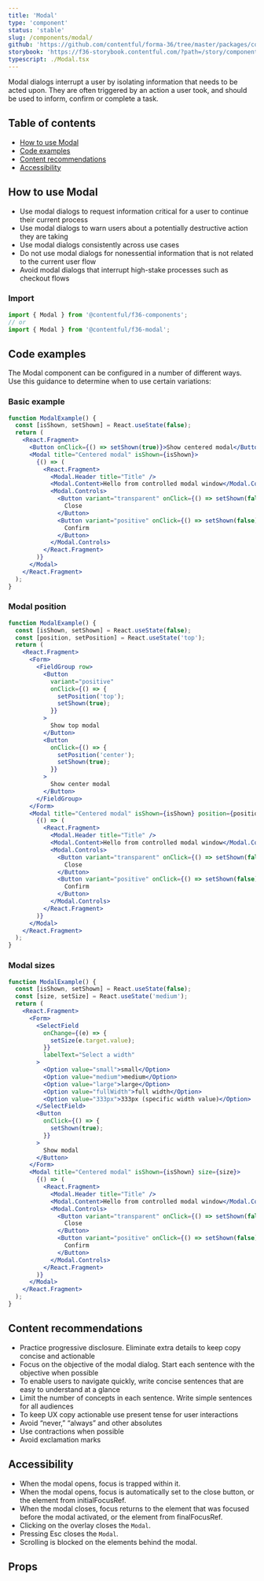 ```yaml
---
title: 'Modal'
type: 'component'
status: 'stable'
slug: /components/modal/
github: 'https://github.com/contentful/forma-36/tree/master/packages/components/modal/src'
storybook: 'https://f36-storybook.contentful.com/?path=/story/components-modal--basic'
typescript: ./Modal.tsx
---
```



Modal dialogs interrupt a user by isolating information that needs to be acted upon. They are often triggered by an action a user took, and should be used to inform, confirm or complete a task.

## Table of contents

- [How to use Modal](#how-to-use-modal)
- [Code examples](#code-examples)
- [Content recommendations](#content-recommendations)
- [Accessibility](#accessibility)

## How to use Modal

- Use modal dialogs to request information critical for a user to continue their current process
- Use modal dialogs to warn users about a potentially destructive action they are taking
- Use modal dialogs consistently across use cases
- Do not use modal dialogs for nonessential information that is not related to the current user flow
- Avoid modal dialogs that interrupt high-stake processes such as checkout flows

### Import

```js static=true
import { Modal } from '@contentful/f36-components';
// or
import { Modal } from '@contentful/f36-modal';
```

## Code examples

The Modal component can be configured in a number of different ways. Use this guidance to determine when to use certain variations:

### Basic example

```jsx
function ModalExample() {
  const [isShown, setShown] = React.useState(false);
  return (
    <React.Fragment>
      <Button onClick={() => setShown(true)}>Show centered modal</Button>
      <Modal title="Centered modal" isShown={isShown}>
        {() => (
          <React.Fragment>
            <Modal.Header title="Title" />
            <Modal.Content>Hello from controlled modal window</Modal.Content>
            <Modal.Controls>
              <Button variant="transparent" onClick={() => setShown(false)}>
                Close
              </Button>
              <Button variant="positive" onClick={() => setShown(false)}>
                Confirm
              </Button>
            </Modal.Controls>
          </React.Fragment>
        )}
      </Modal>
    </React.Fragment>
  );
}
```

### Modal position

```jsx
function ModalExample() {
  const [isShown, setShown] = React.useState(false);
  const [position, setPosition] = React.useState('top');
  return (
    <React.Fragment>
      <Form>
        <FieldGroup row>
          <Button
            variant="positive"
            onClick={() => {
              setPosition('top');
              setShown(true);
            }}
          >
            Show top modal
          </Button>
          <Button
            onClick={() => {
              setPosition('center');
              setShown(true);
            }}
          >
            Show center modal
          </Button>
        </FieldGroup>
      </Form>
      <Modal title="Centered modal" isShown={isShown} position={position}>
        {() => (
          <React.Fragment>
            <Modal.Header title="Title" />
            <Modal.Content>Hello from controlled modal window</Modal.Content>
            <Modal.Controls>
              <Button variant="transparent" onClick={() => setShown(false)}>
                Close
              </Button>
              <Button variant="positive" onClick={() => setShown(false)}>
                Confirm
              </Button>
            </Modal.Controls>
          </React.Fragment>
        )}
      </Modal>
    </React.Fragment>
  );
}
```

### Modal sizes

```jsx
function ModalExample() {
  const [isShown, setShown] = React.useState(false);
  const [size, setSize] = React.useState('medium');
  return (
    <React.Fragment>
      <Form>
        <SelectField
          onChange={(e) => {
            setSize(e.target.value);
          }}
          labelText="Select a width"
        >
          <Option value="small">small</Option>
          <Option value="medium">medium</Option>
          <Option value="large">large</Option>
          <Option value="fullWidth">full width</Option>
          <Option value="333px">333px (specific width value)</Option>
        </SelectField>
        <Button
          onClick={() => {
            setShown(true);
          }}
        >
          Show modal
        </Button>
      </Form>
      <Modal title="Centered modal" isShown={isShown} size={size}>
        {() => (
          <React.Fragment>
            <Modal.Header title="Title" />
            <Modal.Content>Hello from controlled modal window</Modal.Content>
            <Modal.Controls>
              <Button variant="transparent" onClick={() => setShown(false)}>
                Close
              </Button>
              <Button variant="positive" onClick={() => setShown(false)}>
                Confirm
              </Button>
            </Modal.Controls>
          </React.Fragment>
        )}
      </Modal>
    </React.Fragment>
  );
}
```

## Content recommendations

- Practice progressive disclosure. Eliminate extra details to keep copy concise and actionable
- Focus on the objective of the modal dialog. Start each sentence with the objective when possible
- To enable users to navigate quickly, write concise sentences that are easy to understand at a glance
- Limit the number of concepts in each sentence. Write simple sentences for all audiences
- To keep UX copy actionable use present tense for user interactions
- Avoid “never,” “always” and other absolutes
- Use contractions when possible
- Avoid exclamation marks

## Accessibility

- When the modal opens, focus is trapped within it.
- When the modal opens, focus is automatically set to the close button, or the element from initialFocusRef.
- When the modal closes, focus returns to the element that was focused before the modal activated, or the element from finalFocusRef.
- Clicking on the overlay closes the `Modal`.
- Pressing Esc closes the `Modal`.
- Scrolling is blocked on the elements behind the modal.

## Props

<Props of="Modal" />
